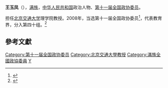'''王玉凤'''（{{bd|1944年||}}），[[满族|满族]]，[[中华人民共和国|中华人民共和国]]政治人物、[[第十一届全国政协委员|第十一届全国政协委员]]。

担任[[北京交通大学|北京交通大学]]理学院教授。2008年，当选第十一届全国政协委员<ref>{{cite news|title=第十一届全国政协委员名单|url=http://www.indaa.com.cn/zt/2009qglh/zxzs/200903/t20090303_127573.html|accessdate=2013-04-09|newspaper=新华社北京1月25日电 中国人民政治协商会议第十一届全国委员会委员名单(共2237人，2008年1月25日政协第十届全国委员会常务委员会第二十次会议通过)|date=2008年1月25日|deadurl=yes|archiveurl=https://web.archive.org/web/20130928014403/http://www.indaa.com.cn/zt/2009qglh/zxzs/200903/t20090303_127573.html|archivedate=2013年9月28日}}</ref>，代表教育界，分入第四十组。<ref>{{cite news|title=全国政协信息-王玉凤|url=http://www.cppcc.gov.cn/CMS/wylibary/showJcwyxtInfoWylibary.action?tabJcwyxt.guid=11W0013650&wytype=wjwy|accessdate=2013-04-11|newspaper=全国政协委员会|archive-date=2019-06-08|archive-url=https://web.archive.org/web/20190608060027/http://www.cppcc.gov.cn/CMS/wylibary/showJcwyxtInfoWylibary.action?tabJcwyxt.guid=11W0013650&wytype=wjwy|dead-url=no}}</ref>

==參考文獻==
{{reflist}}

{{中华人民共和国政治人物小作品}}
{{DEFAULTSORT:W}}
[[Category:第十一届全国政协委员|Category:第十一届全国政协委员]]
[[Category:北京交通大學教授|Category:北京交通大學教授]]
[[Category:滿族全國政協委員|Category:滿族全國政協委員]]
[[Category:王姓|Y]]